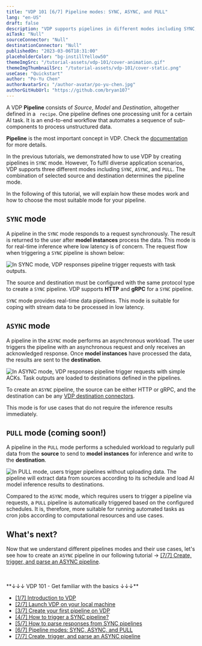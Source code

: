 ```yaml
---
title: "VDP 101 [6/7] Pipeline modes: SYNC, ASYNC, and PULL"
lang: "en-US"
draft: false
description: "VDP supports pipelines in different modes including SYNC, ASYNC and PULL to fulfil diverse application scenarios."
aiTask: "Null"
sourceConnector: "Null"
destinationConnector: "Null"
publishedOn: "2023-03-06T18:31:00"
placeholderColor: "bg-instillYellow50"
themeImgSrc: "/tutorial-assets/vdp-101/cover-animation.gif"
themeImgThumbnailSrc: "/tutorial-assets/vdp-101/cover-static.png"
useCase: "Quickstart"
author: "Po-Yu Chen"
authorAvatarSrc: "/author-avatar/po-yu-chen.jpg"
authorGitHubUrl: "https://github.com/bryan107"
---
```


A VDP **Pipeline** consists of _Source_, _Model_ and _Destination_, altogether defined in a ` recipe`. One pipeline defines one processing unit for a certain AI task.
It is an end-to-end workflow that automates a sequence of sub-components to process unstructured data.

<InfoBlock type="info" title="info">

**Pipeline** is the most important concept in VDP. Check the [documentation](/docs/core-concepts/pipeline/?utm_source=blog&utm_medium=link&utm_campaign=vdp-101-6-pipeline-modes) for more details.

</InfoBlock>

In the previous tutorials, we demonstrated how to use VDP by creating pipelines in `SYNC` mode. However, To fulfil diverse application scenarios, VDP supports three different modes including `SYNC`, `ASYNC`, and `PULL`.
The combination of selected source and destination determines the pipeline mode.

In the following of this tutorial, we will explain how these modes work and how to choose the most suitable mode for your pipeline.

## `SYNC` mode

A pipeline in the `SYNC` mode responds to a request synchronously. The result is returned to the user after **model instances** process the data. This mode is for real-time inference where low latency is of concern. The request flow when triggering a `SYNC` pipeline is shown below:

<img
  src="/tutorial-assets/vdp-101/6-pipeline-modes/sync.svg"
  alt="In SYNC mode, VDP responses pipeline trigger requests with task outputs."
/>

The source and destination must be configured with the same protocol type to create a `SYNC` pipeline. VDP supports **HTTP** and **gRPC** for a `SYNC` pipeline.

`SYNC` mode provides real-time data pipelines. This mode is suitable for coping with stream data to be processed in low latency.

## `ASYNC` mode

A pipeline in the `ASYNC` mode performs an asynchronous workload. The user triggers the pipeline with an asynchronous request and only receives an acknowledged response. Once **model instances** have processed the data, the results are sent to the **destination**.

<img
  src="/tutorial-assets/vdp-101/6-pipeline-modes/async.svg"
  alt="In ASYNC mode, VDP responses pipeline trigger requests with simple ACKs. Task outputs are loaded to destinations defined in the pipelines."
/>

To create an `ASYNC` pipeline, the source can be either HTTP or gRPC, and the destination can be any [VDP destination connectors](/docs/core-concepts/connector#destination).

This mode is for use cases that do not require the inference results immediately.

## `PULL` mode (coming soon!)

A pipeline in the `PULL` mode performs a scheduled workload to regularly pull data from the **source** to send to **model instances** for inference and write to the **destination**.

<img
  src="/tutorial-assets/vdp-101/6-pipeline-modes/pull.svg"
  alt="In PULL mode, users trigger pipelines without uploading data. The pipeline will extract data from sources according to its schedule and load AI model inference results to destinations."
/>

Compared to the `ASYNC` mode, which requires users to trigger a pipeline via requests, a `PULL` pipeline is automatically triggered based on the configured schedules.
It is, therefore, more suitable for running automated tasks as cron jobs according to computational resources and use cases.

## What's next?

Now that we understand different pipelines modes and their use cases, let's see how to create an `ASYNC` pipeline in our following tutorial → [[7/7] Create, trigger, and parse an ASYNC pipeline](/tutorials/vdp-101-7-create-trigger-parse-an-async-pipeline/?utm_source=blog&utm_medium=link&utm_campaign=vdp-101-6-pipeline-modes).

<br />
<br />
**↓↓↓ VDP 101 - Get familiar with the basics ↓↓↓**

- [[1/7] Introduction to VDP](/tutorials/vdp-101-1-introduction)
- [[2/7] Launch VDP on your local machine](/tutorials/vdp-101-2-quickstart)
- [[3/7] Create your first pipeline on VDP](/tutorials/vdp-101-3-create-your-first-pipeline)
- [[4/7] How to trigger a SYNC pipeline?](/tutorials/vdp-101-4-how-to-trigger-a-sync-pipeline)
- [[5/7] How to parse responses from SYNC pipelines](/tutorials/vdp-101-5-how-to-parse-vdp-responses)
- [[6/7] Pipeline modes: SYNC, ASYNC, and PULL](/tutorials/vdp-101-6-pipeline-modes)
- [[7/7] Create, trigger, and parse an ASYNC pipeline](/tutorials/vdp-101-7-create-trigger-parse-an-async-pipeline)
